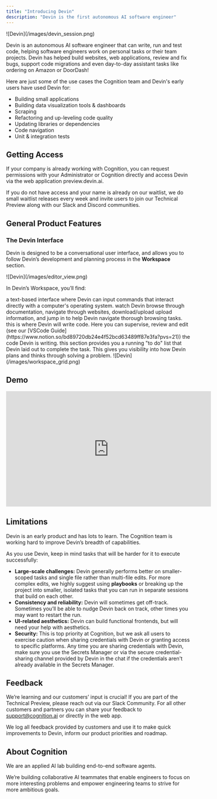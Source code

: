 ```yaml
---
title: "Introducing Devin"
description: "Devin is the first autonomous AI software engineer"
---
```


<Frame>
    ![Devin](/images/devin_session.png)
</Frame>

Devin is an autonomous AI software engineer that can write, run and test code, helping software engineers work on personal tasks or their team projects. Devin has helped build websites, web applications, review and fix bugs, support code migrations and even day-to-day assistant tasks like ordering on Amazon or DoorDash!

Here are just some of the use cases the Cognition team and Devin's early users have used Devin for:

- Building small applications
- Building data visualization tools & dashboards
- Scraping
- Refactoring and up-leveling code quality
- Updating libraries  or dependencies
- Code navigation
- Unit & integration tests

## Getting Access

If your company is already working with Cognition, you can request permissions with your Administrator or Cognition directly and access Devin via the web application preview.devin.ai.

If you do not have access and your name is already on our waitlist, we do small waitlist releases every week and invite users to join our Technical Preview along with our Slack and Discord communities.

## General Product Features

### The Devin Interface

Devin is designed to be a conversational user interface, and allows you to follow Devin’s development and planning process in the **Workspace** section.

<Frame>
    ![Devin](/images/editor_view.png)
</Frame>

In Devin’s Workspace, you’ll find: 

<CardGroup cols={2}>
  <Card title="Shell" icon="square-1">
    a text-based interface where Devin can input commands that interact directly with a computer's operating system.
  </Card>
  <Card title="Browser" icon="square-2">
    watch Devin browse through documentation, navigate through websites, download/upload upload information, and jump in to help Devin navigate thorough browsing tasks.
  </Card>
  <Card title="Editor" icon="square-3">
    this is where Devin will write code. Here you can supervise, review and edit (see our [VSCode Guide](https://www.notion.so/bd89720db24e4f52bcd63489ff87e3fa?pvs=21)) the code Devin is writing.
  </Card>
  <Card title="Planner" icon="square-4">
    this section provides you a running "to do" list that Devin laid out to complete the task. This gives you  visibility into how Devin plans and thinks through solving a problem.
  </Card>
</CardGroup>

<Frame>
    ![Devin](/images/workspace_grid.png)
</Frame>

## Demo

<iframe
  width="560"
  height="315"
  src="https://www.youtube.com/watch?v=fjHtjT7GO1c"
  title="YouTube video player"
  frameborder="0"
  allow="accelerometer; autoplay; clipboard-write; encrypted-media; gyroscope; picture-in-picture"
  allowfullscreen
></iframe>

## Limitations

Devin is an early product and has lots to learn. The Cognition team is working hard to improve Devin’s breadth of capabilities. 

As you use Devin, keep in mind tasks that will be harder for it to execute successfully:

- **Large-scale challenges:** Devin generally performs better on smaller-scoped tasks and single file rather than multi-file edits. For more complex edits, we highly suggest using **playbooks** or breaking up the project into smaller, isolated tasks that you can run in separate sessions that build on each other.
- **Consistency and reliability:** Devin will sometimes get off-track. Sometimes you’ll be able to nudge Devin back on track, other times you may want to restart the run.
- **UI-related aesthetics:** Devin can build functional frontends, but will need your help with aesthetics.
- **Security:** This is top priority at Cognition, but we ask all users to exercise caution when sharing credentials with Devin or granting access to specific platforms. Any time you are sharing credentials with Devin, make sure you use the Secrets Manager or via the secure credential-sharing channel provided by Devin in the chat if the credentials aren't already available in the Secrets Manager.

## Feedback

We’re learning and our customers’ input is crucial! If you are part of the Technical Preview, please reach out via our Slack Community. For all other customers and partners you can share your feedback to support@cognition.ai or directly in the web app.

We log all feedback provided by customers and use it to make quick improvements to Devin, inform our product priorities and roadmap.

## About Cognition

We are an applied AI lab building end-to-end software agents.

We’re building collaborative AI teammates that enable engineers to focus on more interesting problems and empower engineering teams to strive for more ambitious goals.
